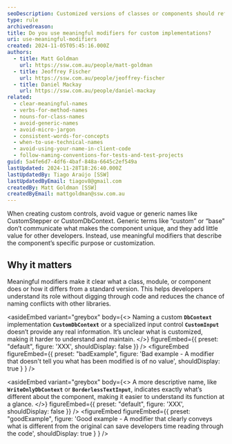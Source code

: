 ```yaml
---
seoDescription: Customized versions of classes or components should reflect the customization in the name.
type: rule
archivedreason:
title: Do you use meaningful modifiers for custom implementations?
uri: use-meaningful-modifiers
created: 2024-11-05T05:45:16.000Z
authors:
  - title: Matt Goldman
    url: https://ssw.com.au/people/matt-goldman
  - title: Jeoffrey Fischer
    url: https://ssw.com.au/people/jeoffrey-fischer
  - title: Daniel Mackay
    url: https://ssw.com.au/people/daniel-mackay
related:
  - clear-meaningful-names
  - verbs-for-method-names
  - nouns-for-class-names
  - avoid-generic-names
  - avoid-micro-jargon
  - consistent-words-for-concepts
  - when-to-use-technical-names
  - avoid-using-your-name-in-client-code
  - follow-naming-conventions-for-tests-and-test-projects
guid: 5a4fe6d7-4df6-4baf-848a-6645c2ef549a
lastUpdated: 2024-11-28T18:26:40.000Z
lastUpdatedBy: Tiago Araújo [SSW]
lastUpdatedByEmail: tiagov8@gmail.com
createdBy: Matt Goldman [SSW]
createdByEmail: mattgoldman@ssw.com.au
---
```


When creating custom controls, avoid vague or generic names like CustomStepper or CustomDbContext. Generic terms like “custom” or “base” don’t communicate what makes the component unique, and they add little value for other developers. Instead, use meaningful modifiers that describe the component’s specific purpose or customization.
## Why it matters

Meaningful modifiers make it clear what a class, module, or component does or how it differs from a standard version. This helps developers understand its role without digging through code and reduces the chance of naming conflicts with other libraries.

<asideEmbed
  variant="greybox"
  body={<>
    Naming a custom **`DbContext`** implementation **`CustomDbContext`** or a specialized input control **`CustomInput`** doesn’t provide any real information. It’s unclear what is customized, making it harder to understand and maintain.
  </>}
  figureEmbed={{
    preset: "default",
    figure: 'XXX',
    shouldDisplay: false
  }}
/>
<figureEmbed figureEmbed={{
  preset: "badExample",
  figure: 'Bad example - A modifier that doesn\'t tell you what has been modified is of no value',
  shouldDisplay: true
} } />


<asideEmbed
  variant="greybox"
  body={<>
    A more descriptive name, like **`WriteOnlyDbContext`** or **`BorderlessTextInput`**, indicates exactly what’s different about the component, making it easier to understand its function at a glance.
  </>}
  figureEmbed={{
    preset: "default",
    figure: 'XXX',
    shouldDisplay: false
  }}
/>
<figureEmbed figureEmbed={{
  preset: "goodExample",
  figure: 'Good example - A modifier that clearly conveys what is different from the original can save developers time reading through the code',
  shouldDisplay: true
} } />
